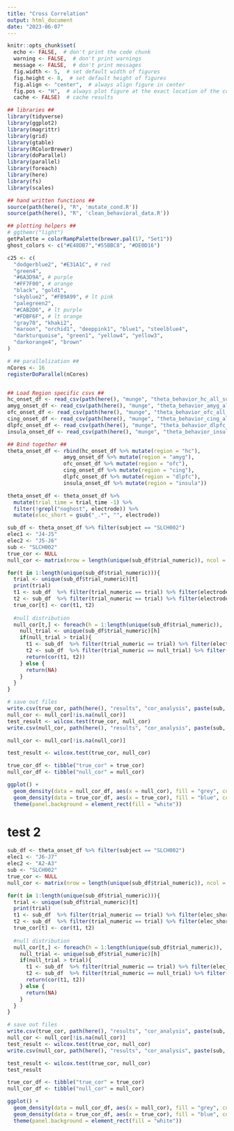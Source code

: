 ```yaml
---
title: "Cross Correlation"
output: html_document
date: "2023-06-07"
---
```

```r
knitr::opts_chunk$set(
  echo <- FALSE,  # don't print the code chunk
  warning <- FALSE,  # don't print warnings
  message <- FALSE,  # don't print messages
  fig.width <- 5,  # set default width of figures
  fig.height <- 8,  # set default height of figures
  fig.align <- "center",  # always align figure in center
  fig.pos <- "H",  # always plot figure at the exact location of the code chunk
  cache <- FALSE)  # cache results

## libraries ##
library(tidyverse)
library(ggplot2)
library(magrittr)
library(grid)
library(gtable)
library(RColorBrewer)
library(doParallel)
library(parallel)
library(foreach)
library(here)
library(fs)
library(scales)

## hand written functions ##
source(path(here(), "R", 'mutate_cond.R'))
source(path(here(), "R", 'clean_behavioral_data.R'))

## plotting helpers ##
# ggthemr("light")
getPalette = colorRampPalette(brewer.pal(17, "Set1"))
ghost_colors <- c("#E48DB7","#55BBC8", "#DE0D16")

c25 <- c(
  "dodgerblue2", "#E31A1C", # red
  "green4",
  "#6A3D9A", # purple
  "#FF7F00", # orange
  "black", "gold1",
  "skyblue2", "#FB9A99", # lt pink
  "palegreen2",
  "#CAB2D6", # lt purple
  "#FDBF6F", # lt orange
  "gray70", "khaki2",
  "maroon", "orchid1", "deeppink1", "blue1", "steelblue4",
  "darkturquoise", "green1", "yellow4", "yellow3",
  "darkorange4", "brown"
)

# ## parallelization ##
nCores <- 16
registerDoParallel(nCores)



```



```r

## Load Region specific csvs ##
hc_onset_df <- read_csv(path(here(), "munge", "theta_behavior_hc_all_subs_onset.csv"))
amyg_onset_df <- read_csv(path(here(), "munge", "theta_behavior_amyg_all_subs_onset.csv"))
ofc_onset_df <- read_csv(path(here(), "munge", "theta_behavior_ofc_all_subs_onset.csv"))
cing_onset_df <- read_csv(path(here(), "munge", "theta_behavior_cing_all_subs_onset.csv"))
dlpfc_onset_df <- read_csv(path(here(), "munge", "theta_behavior_dlpfc_all_subs_onset.csv"))
insula_onset_df <- read_csv(path(here(), "munge", "theta_behavior_insula_all_subs_onset.csv"))

## Bind together ##
theta_onset_df <- rbind(hc_onset_df %>% mutate(region = "hc"),
                  amyg_onset_df %>% mutate(region = "amyg"),
                  ofc_onset_df %>% mutate(region = "ofc"),
                  cing_onset_df %>% mutate(region = "cing"),
                  dlpfc_onset_df %>% mutate(region = "dlpfc"),
                  insula_onset_df %>% mutate(region = "insula"))

theta_onset_df <- theta_onset_df %>% 
  mutate(trial_time = trial_time -1) %>%
  filter(!grepl("noghost", electrode)) %>%
  mutate(elec_short = gsub("_.*", "", electrode))

```

```r

sub_df <- theta_onset_df %>% filter(subject == "SLCH002")
elec1 <- "J4-J5"
elec2 <- "J5-J6"
sub <- "SLCH002" 
true_cor <- NULL
null_cor <- matrix(nrow = length(unique(sub_df$trial_numeric)), ncol = length(unique(sub_df$trial_numeric)))

for(t in 1:length(unique(sub_df$trial_numeric))){
  trial <- unique(sub_df$trial_numeric)[t]
  print(trial)
  t1 <- sub_df  %>% filter(trial_numeric == trial) %>% filter(electrode == "J4-J5_hc_trial_theta_away_locked_ghost.csv") %>% pull(theta)
  t2 <- sub_df  %>% filter(trial_numeric == trial) %>% filter(electrode == "J5-J6_hc_trial_theta_away_locked_ghost.csv") %>% pull(theta)
  true_cor[t] <- cor(t1, t2)
  
  #null distribution
  null_cor[t,] <- foreach(h = 1:length(unique(sub_df$trial_numeric)), .inorder=FALSE, .combine = 'c') %dopar% {
    null_trial <- unique(sub_df$trial_numeric)[h]
    if(null_trial > trial){
      t1 <- sub_df  %>% filter(trial_numeric == trial) %>% filter(electrode == "J4-J5_hc_trial_theta_away_locked_ghost.csv") %>% pull(theta)
      t2 <- sub_df  %>% filter(trial_numeric == null_trial) %>% filter(electrode == "J5-J6_hc_trial_theta_away_locked_ghost.csv") %>% pull(theta)
      return(cor(t1, t2))
    } else {
      return(NA)
    }
  }
}  

# save out files
write.csv(true_cor, path(here(), "results", "cor_analysis", paste(sub, elec1, "to", elec2, "true_cor.csv", sep = "_")))
null_cor <- null_cor[!is.na(null_cor)]
test_result <- wilcox.test(true_cor, null_cor)
write.csv(null_cor, path(here(), "results", "cor_analysis", paste(sub, elec1, "to", elec2, "null_cor.csv", sep = "_")))


```

```r

null_cor <- null_cor[!is.na(null_cor)]

test_result <- wilcox.test(true_cor, null_cor)
```


```r

true_cor_df <- tibble("true_cor" = true_cor)
null_cor_df <- tibble("null_cor" = null_cor)

ggplot() +
  geom_density(data = null_cor_df, aes(x = null_cor), fill = "grey", color = "black", alpha = .5) +
  geom_density(data = true_cor_df, aes(x = true_cor), fill = "blue", color = "black", alpha = .5) +
  theme(panel.background = element_rect(fill = "white"))

```



# test 2


```r

sub_df <- theta_onset_df %>% filter(subject == "SLCH002")
elec1 <- "J6-J7"
elec2 <- "A2-A3"
sub <- "SLCH002" 
true_cor <- NULL
null_cor <- matrix(nrow = length(unique(sub_df$trial_numeric)), ncol = length(unique(sub_df$trial_numeric)))

for(t in 1:length(unique(sub_df$trial_numeric))){
  trial <- unique(sub_df$trial_numeric)[t]
  print(trial)
  t1 <- sub_df  %>% filter(trial_numeric == trial) %>% filter(elec_short == elec1) %>% pull(theta)
  t2 <- sub_df  %>% filter(trial_numeric == trial) %>% filter(elec_short == elec2) %>% pull(theta)
  true_cor[t] <- cor(t1, t2)
  
  #null distribution
  null_cor[t,] <- foreach(h = 1:length(unique(sub_df$trial_numeric)), .inorder=FALSE, .combine = 'c') %dopar% {
    null_trial <- unique(sub_df$trial_numeric)[h]
    if(null_trial > trial){
      t1 <- sub_df  %>% filter(trial_numeric == trial) %>% filter(elec_short == elec1) %>% pull(theta)
      t2 <- sub_df  %>% filter(trial_numeric == null_trial) %>% filter(elec_short == elec2) %>% pull(theta)
      return(cor(t1, t2))
    } else {
      return(NA)
    }
  }
}  

# save out files
write.csv(true_cor, path(here(), "results", "cor_analysis", paste(sub, elec1, "to", elec2, "true_cor.csv", sep = "_")))
null_cor <- null_cor[!is.na(null_cor)]
test_result <- wilcox.test(true_cor, null_cor)
write.csv(null_cor, path(here(), "results", "cor_analysis", paste(sub, elec1, "to", elec2, "null_cor.csv", sep = "_")))

test_result <- wilcox.test(true_cor, null_cor)
test_result
```

```r

true_cor_df <- tibble("true_cor" = true_cor)
null_cor_df <- tibble("null_cor" = null_cor)

ggplot() +
  geom_density(data = null_cor_df, aes(x = null_cor), fill = "grey", color = "black", alpha = .5) +
  geom_density(data = true_cor_df, aes(x = true_cor), fill = "blue", color = "black", alpha = .5) +
  theme(panel.background = element_rect(fill = "white"))

```




